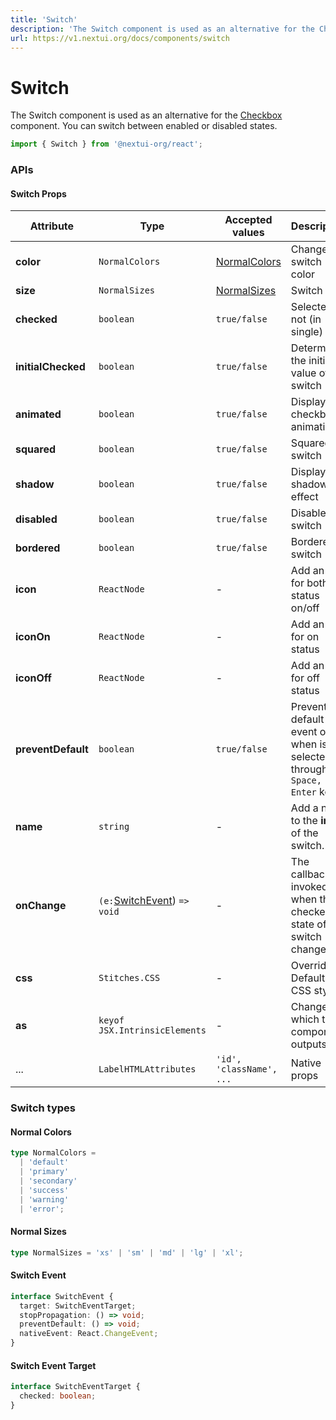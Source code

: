 ```yaml
---
title: 'Switch'
description: 'The Switch component is used as an alternative for the Checkbox component. You can switch between enabled or disabled states.'
url: https://v1.nextui.org/docs/components/switch
---
```


# Switch

The Switch component is used as an alternative for the [Checkbox](https://v1.nextui.org/docs/components/checkbox)
component. You can switch between enabled or disabled states.

```jsx
import { Switch } from '@nextui-org/react';
```

<CarbonAd />

<Spacer y={2} />

<Playground
  title="Default"
  desc="You can change the state with `checked` prop"
  files={switchContent.default_switch}
/>

<Playground
  title="Initial checked"
  desc="You can set the `Switch` to be checked by default using `initialChecked` prop"
  files={switchContent.initialCheck}
/>

<Playground
  title="Disabled"
  desc="Unusable and un-clickable `Switch`."
  files={switchContent.disabled}
/>

<Playground
  title="Sizes"
  desc="Change the size of the entire `Switch` including `padding` and `border` with the `size` property."
  files={switchContent.size}
/>

<Playground
  title="Colors"
  desc="You can change the color of the `Switch` with the property color."
  files={switchContent.color}
/>

<Playground
  title="Shadow"
  desc="You can add a shadow effect with the property `shadow`."
  files={switchContent.shadow}
/>

<Playground
  title="Squared"
  desc="You can change the full style to a squared `Switch` with the `squared` property."
  files={switchContent.squared}
/>

<Playground
  title="Bordered"
  desc="You can change the full style to a bordered `Switch` with the `bordered` property."
  files={switchContent.bordered}
/>

<Playground
  title="No Animated"
  desc="You can disable the animation of the entire `Switch` with the property `animated={false}`."
  files={switchContent.noAnimated}
/>

<Playground
  title="Icons"
  desc="NextUI doesn't use any library or icon font by default, with this we give the freedom to use the one you prefer. In the following example we use [Boxicons](https://boxicons.com/)"
  files={switchContent.icon}
/>

<Spacer y={3} />

### APIs

<Spacer y={2} />

#### Switch Props

| Attribute          | Type                                         | Accepted values                | Description                                                               | Default   |
| ------------------ | -------------------------------------------- | ------------------------------ | ------------------------------------------------------------------------- | --------- |
| **color**          | `NormalColors`                               | [NormalColors](#normal-colors) | Change switch color                                                       | `primary` |
| **size**           | `NormalSizes`                                | [NormalSizes](#normal-sizes)   | Switch size                                                               | `medium`  |
| **checked**        | `boolean`                                    | `true/false`                   | Selected or not (in single)                                               | `false`   |
| **initialChecked** | `boolean`                                    | `true/false`                   | Determine the initial value of the switch                                 | `false`   |
| **animated**       | `boolean`                                    | `true/false`                   | Display checkbox animations                                               | `true`    |
| **squared**        | `boolean`                                    | `true/false`                   | Squared switch                                                            | `false`   |
| **shadow**         | `boolean`                                    | `true/false`                   | Display shadow effect                                                     | `false`   |
| **disabled**       | `boolean`                                    | `true/false`                   | Disable switch                                                            | `false`   |
| **bordered**       | `boolean`                                    | `true/false`                   | Bordered switch                                                           | `false`   |
| **icon**           | `ReactNode`                                  | -                              | Add an icon for both status on/off                                        | -         |
| **iconOn**         | `ReactNode`                                  | -                              | Add an icon for on status                                                 | -         |
| **iconOff**        | `ReactNode`                                  | -                              | Add an icon for off status                                                | -         |
| **preventDefault** | `boolean`                                    | `true/false`                   | Prevent default event on when is selected through the `Space, Enter` keys | `true`    |
| **name**           | `string`                                     | -                              | Add a name to the **input** of the switch.                                | -         |
| **onChange**       | `(e:`[SwitchEvent](#switch-event)) `=> void` | -                              | The callback invoked when the checked state of the switch changes.        | -         |
| **css**            | `Stitches.CSS`                               | -                              | Override Default CSS style                                                | -         |
| **as**             | `keyof JSX.IntrinsicElements`                | -                              | Changes which tag component outputs                                       | `div`     |
| ...                | `LabelHTMLAttributes`                        | `'id', 'className', ...`       | Native props                                                              | -         |

<Spacer y={2} />

### Switch types

<Spacer y={1} />

#### Normal Colors

```ts
type NormalColors =
  | 'default'
  | 'primary'
  | 'secondary'
  | 'success'
  | 'warning'
  | 'error';
```

#### Normal Sizes

```ts
type NormalSizes = 'xs' | 'sm' | 'md' | 'lg' | 'xl';
```

#### Switch Event

```ts
interface SwitchEvent {
  target: SwitchEventTarget;
  stopPropagation: () => void;
  preventDefault: () => void;
  nativeEvent: React.ChangeEvent;
}
```

#### Switch Event Target

```ts
interface SwitchEventTarget {
  checked: boolean;
}
```
